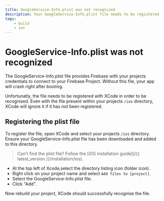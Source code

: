 ```yaml
---
title: GoogleService-Info.plist was not recognized
description: Your GoogleService-Info.plist file needs to be registered within XCode before using React Native Firebase with iOS.
tags:
    - build
    - ios
---
```


# GoogleService-Info.plist was not recognized

The GoogleService-Info.plist file provides Firebase with your projects credentials to connect
to your Firebase Project. Without this file, your app will crash right after booting.

Unfortunatly, the file needs to be registered with XCode in order to be recognised. Even with the file
present within your projects `/ios` directory, XCode will ignore it if it has not been registered.

## Registering the plist file

To register the file, open XCode and select your projects `/ios` directory. Ensure your GoogleService-Info.plist
file has been downloaded and added to this directory.

> Can't find the plist file? Follow the [iOS installation guide](/{{ latest_version }}/installation/ios).

- At the top left of Xcode,select the directory listing icon (folder icon).
- Right click on your project name and select `Add files to [project]`.
- Select the GoogleService-Info.plist file.
- Click "Add".

Now rebuild your project, XCode should successfully recognise the file.
